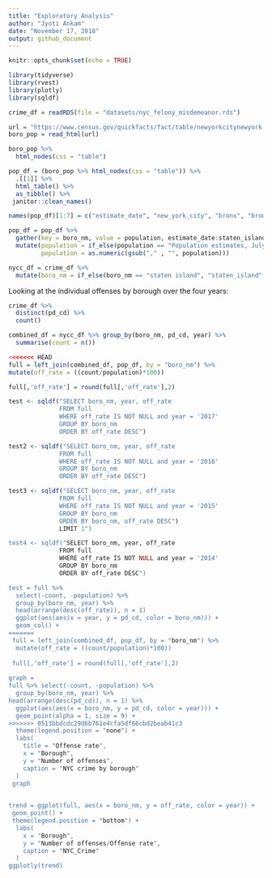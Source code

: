 ```yaml
---
title: "Exploratory Analysis"
author: "Jyoti Ankam"
date: "November 17, 2018"
output: github_document
---
```


```r
knitr::opts_chunk$set(echo = TRUE)
```

```r
library(tidyverse)
library(rvest)
library(plotly)
library(sqldf)
```

```r

crime_df = readRDS(file = "datasets/nyc_felony_misdemeanor.rds")

```

```r

url = "https://www.census.gov/quickfacts/fact/table/newyorkcitynewyork,bronxcountybronxboroughnewyork,kingscountybrooklynboroughnewyork,newyorkcountymanhattanboroughnewyork,queenscountyqueensboroughnewyork,richmondcountystatenislandboroughnewyork/PST045217"
boro_pop = read_html(url)

boro_pop %>%
  html_nodes(css = "table")

pop_df = (boro_pop %>% html_nodes(css = "table")) %>% 
  .[[1]] %>%
  html_table() %>% 
  as_tibble() %>% 
 janitor::clean_names()

names(pop_df)[1:7] = c("estimate_date", "new_york_city", "bronx", "brooklyn", "manhattan", "queens", "staten_island")

pop_df = pop_df %>% 
  gather(key = boro_nm, value = population, estimate_date:staten_island) %>% 
  mutate(population = if_else(population == "Population estimates, July 1, 2017,  (V2017)", "2017", population),
         population = as.numeric(gsub("," , "", population)))

```

```r
nycc_df = crime_df %>% 
  mutate(boro_nm = if_else(boro_nm == "staten island", "staten_island", boro_nm))
```
 
Looking at the individual offenses by borough over the four years:
```r

crime_df %>% 
  distinct(pd_cd) %>% 
  count()

combined_df = nycc_df %>% group_by(boro_nm, pd_cd, year) %>% 
  summarise(count = n())

<<<<<<< HEAD
full = left_join(combined_df, pop_df, by = "boro_nm") %>% 
mutate(off_rate = ((count/population)*100)) 

full[,'off_rate'] = round(full[,'off_rate'],2)

test <- sqldf("SELECT boro_nm, year, off_rate
              FROM full
              WHERE off_rate IS NOT NULL and year = '2017'
              GROUP BY boro_nm
              ORDER BY off_rate DESC")

test2 <- sqldf("SELECT boro_nm, year, off_rate
              FROM full
              WHERE off_rate IS NOT NULL and year = '2016'
              GROUP BY boro_nm
              ORDER BY off_rate DESC")

test3 <- sqldf("SELECT boro_nm, year, off_rate
              FROM full
              WHERE off_rate IS NOT NULL and year = '2015'
              GROUP BY boro_nm
              ORDER BY boro_nm, off_rate DESC")
              LIMIT 1")

test4 <- sqldf("SELECT boro_nm, year, off_rate
              FROM full
              WHERE off_rate IS NOT NULL and year = '2014'
              GROUP BY boro_nm
              ORDER BY off_rate DESC")

test = full %>% 
  select(-count, -population) %>% 
  group_by(boro_nm, year) %>% 
  head(arrange(desc(off_rate)), n = 1) 
  ggplot(aes(aes(x = year, y = pd_cd, color = boro_nm))) +
  geom_col() +
=======
 full = left_join(combined_df, pop_df, by = "boro_nm") %>% 
  mutate(off_rate = ((count/population)*100))
 
 full[,'off_rate'] = round(full[,'off_rate'],2)
 
graph =
full %>% select(-count, -population) %>% 
  group_by(boro_nm, year) %>%
head(arrange(desc(pd_cd)), n = 1) %>% 
  ggplot(aes(aes(x = boro_nm, y = pd_cd, color = year))) +
  geom_point(alpha = 1, size = 9) +
>>>>>>> 0513bbdcdc29d6b761e4cfa5df66cbd2beab41c3
  theme(legend.position = "none") +
  labs(
    title = "Offense rate",
    x = "Borough",
    y = "Number of offenses",
    caption = "NYC crime by borough"
  )
 graph
 

trend = ggplot(full, aes(x = boro_nm, y = off_rate, color = year)) +
 geom_point() + 
 theme(legend.position = "bottom") +
  labs(
    x = "Borough",
    y = "Number of offenses/Offense rate",
    caption = "NYC_Crime"
  )
ggplotly(trend)

```
